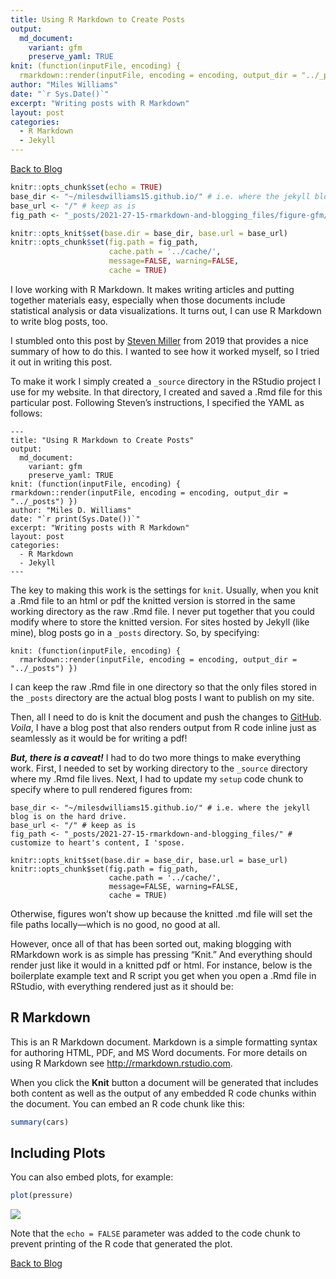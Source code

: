 ```yaml
---
title: Using R Markdown to Create Posts
output:
  md_document:
    variant: gfm
    preserve_yaml: TRUE
knit: (function(inputFile, encoding) {
  rmarkdown::render(inputFile, encoding = encoding, output_dir = "../_posts") })
author: "Miles Williams"
date: "`r Sys.Date()`"
excerpt: "Writing posts with R Markdown"
layout: post
categories:
  - R Markdown
  - Jekyll
---
```


[Back to Blog](https://milesdwilliams15.github.io/blog/)


```r
knitr::opts_chunk$set(echo = TRUE)
base_dir <- "~/milesdwilliams15.github.io/" # i.e. where the jekyll blog is on the hard drive.
base_url <- "/" # keep as is
fig_path <- "_posts/2021-27-15-rmarkdown-and-blogging_files/figure-gfm/" # customize to heart's content, I 'spose.

knitr::opts_knit$set(base.dir = base_dir, base.url = base_url)
knitr::opts_chunk$set(fig.path = fig_path,
                      cache.path = '../cache/',
                      message=FALSE, warning=FALSE,
                      cache = TRUE) 
```


I love working with R Markdown. It makes writing articles and putting together materials easy, especially when those documents include statistical analysis or data visualizations. It turns out, I can use R Markdown to write blog posts, too.

I stumbled onto this post by [Steven Miller](http://svmiller.com/blog/2019/08/two-helpful-rmarkdown-jekyll-tips/) from 2019 that provides a nice summary of how to do this. I wanted to see how it worked myself, so I tried it out in writing this post.

To make it work I simply created a `_source` directory in the RStudio project I use for my website. In that directory, I created and saved a .Rmd file for this particular post. Following Steven's instructions, I specified the YAML as follows:


    ---
    title: "Using R Markdown to Create Posts"
    output:
      md_document:
        variant: gfm
        preserve_yaml: TRUE
    knit: (function(inputFile, encoding) {
    rmarkdown::render(inputFile, encoding = encoding, output_dir = "../_posts") })
    author: "Miles D. Williams"
    date: "`r print(Sys.Date())`"
    excerpt: "Writing posts with R Markdown"
    layout: post
    categories:
      - R Markdown
      - Jekyll
    ---


The key to making this work is the settings for `knit`. Usually, when you knit a .Rmd file to an html or pdf the knitted version is storred in the same working directory as the raw .Rmd file. I never put together that you could modify where to store the knitted version. For sites hosted by Jekyll (like mine), blog posts go in a `_posts` directory. So, by specifying:


    knit: (function(inputFile, encoding) {
      rmarkdown::render(inputFile, encoding = encoding, output_dir = "../_posts") })


I can keep the raw .Rmd file in one directory so that the only files stored in the `_posts` directory are the actual blog posts I want to publish on my site.

Then, all I need to do is knit the document and push the changes to [GitHub](https://github.com/milesdwilliams15/milesdwilliams15.github.io). *Voila*, I have a blog post that also renders output from R code inline just as seamlessly as it would be for writing a pdf! 

***But, there is a caveat!*** I had to do two more things to make everything work. First, I needed to set by working directory to the `_source` directory where my .Rmd file lives. Next, I had to update my `setup` code chunk to specify where to pull rendered figures from:

    base_dir <- "~/milesdwilliams15.github.io/" # i.e. where the jekyll blog is on the hard drive.
    base_url <- "/" # keep as is
    fig_path <- "_posts/2021-27-15-rmarkdown-and-blogging_files/" # customize to heart's content, I 'spose.
    
    knitr::opts_knit$set(base.dir = base_dir, base.url = base_url)
    knitr::opts_chunk$set(fig.path = fig_path,
                          cache.path = '../cache/',
                          message=FALSE, warning=FALSE,
                          cache = TRUE) 

Otherwise, figures won't show up because the knitted .md file will set the file paths locally---which is no good, no good at all. 

However, once all of that has been sorted out, making blogging with RMarkdown work is as simple has pressing "Knit." And everything should render just like it would in a knitted pdf or html. For instance, below is the boilerplate example text and R script you get when you open a .Rmd file in RStudio, with everything rendered just as it should be:


## R Markdown

This is an R Markdown document. Markdown is a simple formatting syntax for authoring HTML, PDF, and MS Word documents. For more details on using R Markdown see <http://rmarkdown.rstudio.com>.

When you click the **Knit** button a document will be generated that includes both content as well as the output of any embedded R code chunks within the document. You can embed an R code chunk like this:

```r
summary(cars)
```

## Including Plots

You can also embed plots, for example:

```r
plot(pressure)
```

![](/assets/images/a-dag.jpg)

Note that the `echo = FALSE` parameter was added to the code chunk to prevent printing of the R code that generated the plot.


[Back to Blog](https://milesdwilliams15.github.io/blog/)

